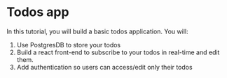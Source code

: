 # Todos app

In this tutorial, you will build a basic todos application. You will:

1. Use PostgresDB to store your todos
2. Build a react front-end to subscribe to your todos in real-time and edit them.
3. Add authentication so users can access/edit only their todos